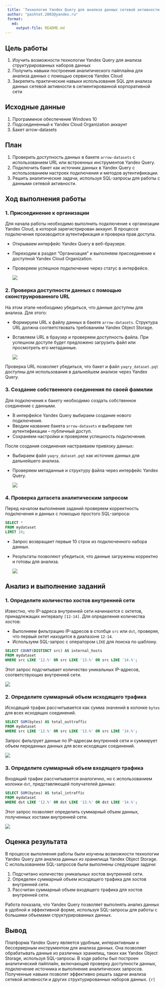---
 title: 'Технология Yandex Query для анализа данных сетевой активности'
 author: "pashtet.2003@yandex.ru"
 format: 
   md:
     output-file: README.md
---

## Цель работы
 1. Изучить возможности технологии Yandex Query для анализа структурированных наборов данных
 2. Получить навыки построения аналитического пайплайна для анализа данных с помощью сервисов Yandex Cloud
 3. Закрепить практические навыки использования SQL для анализа данных сетевой активности в сегментированной корпоративной сети

## Исходные данные 

1. Программное обеспечение Windows 10
2. Подсоединенный к Yandex Cloud Organization аккаунт
3. Бакет arrow-datasets

## План

1. Проверить доступность данных в бакете `arrow-datasets` с использованием URL или встроенных инструментов Yandex Query.
2. Подключить бакет как источник данных в Yandex Query с использованием настроек подключения и методов аутентификации.
3. Решить аналитические задачи, используя SQL-запросы для работы с данными сетевой активности.

## Ход выполнения работы

### 1. Присоединение к организации

Для начала работы необходимо выполнить подключение к организации Yandex Cloud, в которой зарегистрирован аккаунт. В процессе подключения производится аутентификация и проверка прав доступа. 

- Открываем интерфейс Yandex Query в веб-браузере.
- Переходим в раздел "Организация" и выполняем присоединение к доступной Yandex Cloud Organization.
- Проверяем успешное подключение через статус в интерфейсе.

  ![](img/1.png)

### 2. Проверка доступности данных с помощью сконструированного URL

На этом этапе необходимо убедиться, что данные доступны для анализа. Для этого:

- Формируем URL к файлу данных в бакете `arrow-datasets`. Структура URL должна соответствовать требованиям Yandex Object Storage.
- Вставляем URL в браузер и проверяем доступность файла. При успешном доступе будет предложено загрузить файл или просмотреть его метаданные.

  ![](img/2.png)

Проверка URL позволяет убедиться, что бакет и файл `yaqry_dataset.pqt` доступны для использования в дальнейшем анализе через Yandex Query.

### 3. Создание собственного соединения по своей фамилии

Для подключения к бакету необходимо создать собственное соединение с данными. 

- В интерфейсе Yandex Query выбираем создание нового подключения.
- Вводим название бакета `arrow-datasets` и выбираем тип аутентификации – публичный доступ.
- Сохраняем настройки и проверяем успешность подключения.

После создания соединения настраиваем привязку данных:

- Выбираем файл `yaqry_dataset.pqt` как источник данных для дальнейшего анализа.
- Проверяем метаданные и структуру файла через интерфейс Yandex Query.

  ![](img/3.png)

### 4. Проверка датасета аналитическим запросом

Перед началом выполнения заданий проверяем корректность подключения и данных с помощью простого SQL-запроса:

```sql
SELECT * 
FROM mydataset 
LIMIT 10;
```

- Запрос возвращает первые 10 строк из подключенного набора данных.
- Результаты позволяют убедиться, что данные загружены корректно и готовы для анализа.

  ![](img/5.png)

## Анализ и выполнение заданий

### 1. Определите количество хостов внутренней сети

Известно, что IP-адреса внутренней сети начинаются с октетов, принадлежащих интервалу `[12-14]`. Для определения количества хостов:

- Выполняем фильтрацию IP-адресов в столбце `src` или `dst`, проверяя, что первый октет находится в диапазоне `12-14`.
- Используем SQL-запрос с оператором `LIKE` для поиска по шаблону.

```sql
SELECT COUNT(DISTINCT src) AS internal_hosts
FROM mydataset
WHERE src LIKE '12.%' OR src LIKE '13.%' OR src LIKE '14.%';
```

Этот запрос подсчитывает количество уникальных IP-адресов, соответствующих внутренней сети.

  ![](img/6.png)

### 2. Определите суммарный объем исходящего трафика

Исходящий трафик рассчитывается как сумма значений в колонке `bytes` для всех исходящих соединений.

```sql
SELECT SUM(bytes) AS total_outtraffic
FROM mydataset
WHERE src LIKE '12.%' OR src LIKE '13.%' OR src LIKE '14.%';
```

Запрос фильтрует данные по IP-адресам внутренней сети и суммирует объем переданных данных для всех исходящих соединений.

  ![](img/7.png)

### 3. Определите суммарный объем входящего трафика

Входящий трафик рассчитывается аналогично, но с использованием колонки `dst`, представляющей получателей данных:

```sql
SELECT SUM(bytes) AS total_intraffic
FROM mydataset
WHERE dst LIKE '12.%' OR dst LIKE '13.%' OR dst LIKE '14.%';
```

Этот запрос позволяет определить суммарный объем данных, полученных хостами внутренней сети.

  ![](img/8.png)

## Оценка результата

В процессе выполнения работы были изучены возможности технологии Yandex Query для анализа данных из хранилища Yandex Object Storage. С использованием SQL-запросов были выполнены следующие задачи:

1. Подсчитано количество уникальных хостов внутренней сети.
2. Определен суммарный объем исходящего трафика для хостов внутренней сети.
3. Рассчитан суммарный объем входящего трафика для хостов внутренней сети.

Работа показала, что Yandex Query позволяет выполнять анализ данных в удобной и эффективной форме, используя SQL-запросы для работы с большими объемами структурированных данных.

## Вывод

Платформа Yandex Query является удобным, интерактивным и бессерверным инструментом для анализа данных. Она позволяет обрабатывать данные из различных хранилищ, таких как Yandex Object Storage, используя SQL-запросы. В ходе работы был построен аналитический пайплайн, включающий проверку доступности данных, подключение источника и выполнение аналитических запросов. Полученные навыки позволят эффективно решать задачи анализа сетевой активности и других структурированных наборов данных.
```{r]
```
